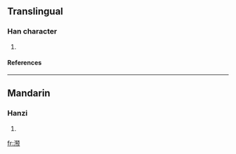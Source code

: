 {{see|澦}}

==Translingual==
===Han character===
{{Han char|rn=85|rad=水|as=10|sn=13|four=|canj=水弓弓人 (ENNO)}}
# {{defn|Han|sort=水10}}
====References====
{{Han ref|kx=0643.241|hdz=31711.080|uh=6EEA|ud=28394}}

----
==Mandarin==
===Hanzi===
{{cmn-hanzi|tra=澦|pin=[[yù]] ([[yu4]])|wg=yü<sup>4</sup>}}
# {{defn|Mandarin}}

[[fr:滪]]